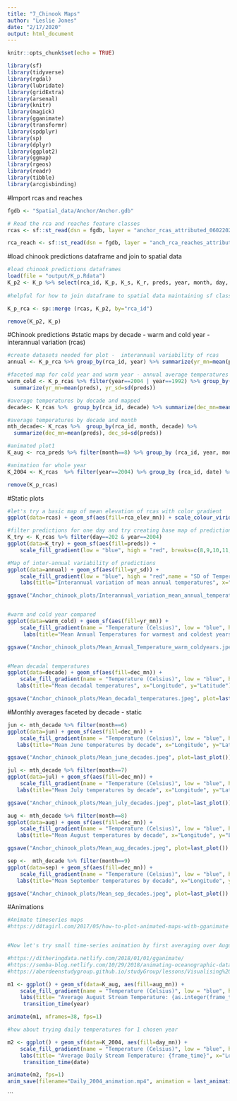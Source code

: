 ```yaml
---
title: "7_Chinook Maps"
author: "Leslie Jones"
date: "2/17/2020"
output: html_document
---
```



```r
knitr::opts_chunk$set(echo = TRUE)

library(sf)
library(tidyverse)
library(rgdal)
library(lubridate)
library(gridExtra)
library(arsenal)
library(knitr)
library(magick)
library(gganimate)
library(transformr)
library(spdplyr)
library(sp)
library(dplyr)
library(ggplot2)
library(ggmap)
library(rgeos)
library(readr)
library(tibble)
library(arcgisbinding)
```

#Import rcas and reaches
```r
fgdb <- "Spatial_data/Anchor/Anchor.gdb"

# Read the rca and reaches feature classes
rcas <- sf::st_read(dsn = fgdb, layer = "anchor_rcas_attributed_06022020") %>% select(c(rca_id, Shape, Shape_Area))

rca_reach <- sf::st_read(dsn = fgdb, layer = "anch_rca_reaches_attributed_06022020") %>% mutate(rca_id=reach_id) %>% select(c(rca_id, Shape, Shape_Length))


```

#load chinook predictions dataframe and join to spatial data
```r
#load chinook predictions dataframes
load(file = "output/K_p.Rdata")
K_p2 <- K_p %>% select(rca_id, K_p, K_s, K_r, preds, year, month, day, date, decade)
                       
#helpful for how to join dataframe to spatial data maintaining sf class: #http://www.nickeubank.com/wp-content/uploads/2015/10/RGIS2_MergingSpatialData_part1_Joins.html

K_p_rca <- sp::merge (rcas, K_p2, by="rca_id") 

remove(K_p2, K_p)
```


#Chinook predictions
#static maps by decade - warm and cold year - interannual variation (rcas)

```r
#create datasets needed for plot -  interannual variability of rcas
annual <- K_p_rca %>% group_by(rca_id, year) %>% summarize(yr_mn=mean(preds), yr_sd=sd(preds))

#faceted map for cold year and warm year - annual average temperatures
warm_cold <- K_p_rcas %>% filter(year==2004 | year==1992) %>% group_by(rca_id, year) %>% 
  summarize(yr_mn=mean(preds), yr_sd=sd(preds))

#average temperatures by decade and mapped
decade<- K_rcas %>%  group_by(rca_id, decade) %>% summarize(dec_mn=mean(preds), dec_sd=sd(preds))

#average temperatures by decade and month
mth_decade<- K_rcas %>%  group_by(rca_id, month, decade) %>% 
  summarize(dec_mn=mean(preds), dec_sd=sd(preds))

#animated plot1
K_aug <- rca_preds %>% filter(month==8) %>% group_by (rca_id, year, month) %>% summarise(aug_mn = mean(preds))

#animation for whole year
K_2004 <- K_rcas  %>% filter(year==2004) %>% group_by (rca_id, date) %>% summarise(day_mn = mean(preds)) 

remove(K_p_rcas)


```

#Static plots
```r
#let's try a basic map of mean elevation of rcas with color gradient
ggplot(data=rcas) + geom_sf(aes(fill=rca_elev_mn)) + scale_colour_viridis_c(option = "C")

#filter predictions for one day and try creating base map of predictions with color gradient and change breaks in color ramp
K_try <- K_rcas %>% filter(day==202 & year==2004)
ggplot(data=K_try) + geom_sf(aes(fill=preds)) + 
    scale_fill_gradient(low = "blue", high = "red", breaks=c(8,9,10,11,12,13,14,15))

#Map of inter-annual variability of predictions
ggplot(data=annual) + geom_sf(aes(fill=yr_sd)) +
    scale_fill_gradient(low = "blue", high = "red",name = "SD of Temperature (Celsius)") +
    labs(title="Interannual variation of mean annual temperatures", x="Longitude", y="Latitude") 

ggsave("Anchor_chinook_plots/Interannual_variation_mean_annual_temperatures.jpeg", plot=last_plot())


#warm and cold year compared
ggplot(data=warm_cold) + geom_sf(aes(fill=yr_mn)) + 
    scale_fill_gradient(name = "Temperature (Celsius)", low = "blue", high = "red") + facet_wrap(~year) +
     labs(title="Mean Annual Temperatures for warmest and coldest years", x="Longitude", y="Latitude")

ggsave("Anchor_chinook_plots/Mean_Annual_Temperature_warm_coldyears.jpeg", plot=last_plot())


#Mean decadal temperatures
ggplot(data=decade) + geom_sf(aes(fill=dec_mn)) + 
    scale_fill_gradient(name = "Temperature (Celsius)", low = "blue", high = "red") + facet_wrap(~decade) +
   labs(title="Mean decadal temperatures", x="Longitude", y="Latitude")

ggsave("Anchor_chinook_plots/Mean_decadal_temperatures.jpeg", plot=last_plot())
```


#Monthly averages faceted by decade - static
```r

jun <- mth_decade %>% filter(month==6)
ggplot(data=jun) + geom_sf(aes(fill=dec_mn)) + 
    scale_fill_gradient(name = "Temperature (Celsius)", low = "blue", high = "red") + facet_wrap(~decade) +
   labs(title="Mean June temperatures by decade", x="Longitude", y="Latitude")

ggsave("Anchor_chinook_plots/Mean_june_decades.jpeg", plot=last_plot())

jul <- mth_decade %>% filter(month==7)
ggplot(data=jul) + geom_sf(aes(fill=dec_mn)) + 
    scale_fill_gradient(name = "Temperature (Celsius)", low = "blue", high = "red") + facet_wrap(~decade) +
   labs(title="Mean July temperatures by decade", x="Longitude", y="Latitude")

ggsave("Anchor_chinook_plots/Mean_july_decades.jpeg", plot=last_plot())

aug <- mth_decade %>% filter(month==8)
ggplot(data=aug) + geom_sf(aes(fill=dec_mn)) + 
    scale_fill_gradient(name = "Temperature (Celsius)", low = "blue", high = "red") + facet_wrap(~decade) +
   labs(title="Mean August temperatures by decade", x="Longitude", y="Latitude")

ggsave("Anchor_chinook_plots/Mean_aug_decades.jpeg", plot=last_plot())

sep <-  mth_decade %>% filter(month==9)
ggplot(data=sep) + geom_sf(aes(fill=dec_mn)) + 
    scale_fill_gradient(name = "Temperature (Celsius)", low = "blue", high = "red") + facet_wrap(~decade) +
   labs(title="Mean September temperatures by decade", x="Longitude", y="Latitude")

ggsave("Anchor_chinook_plots/Mean_sep_decades.jpeg", plot=last_plot())
```

#Animations
```r
#Animate timeseries maps
#https://d4tagirl.com/2017/05/how-to-plot-animated-maps-with-gganimate


#Now let's try small time-series animation by first averaging over August and showing mean predictions over all years

#https://ditheringdata.netlify.com/2018/01/01/gganimate/
#https://semba-blog.netlify.com/10/29/2018/animating-oceanographic-data-in-r-with-ggplot2-and-gganimate/
#https://aberdeenstudygroup.github.io/studyGroup/lessons/Visualising%20Spatial%20Data/Visualising_Spatial_Data_in_R/

m1 <- ggplot() + geom_sf(data=K_aug, aes(fill=aug_mn)) + 
    scale_fill_gradient(name = "Temperature (Celsius)", low = "blue", high = "red") + 
    labs(title= "Average August Stream Temperature: {as.integer(frame_time)}", x="Longitude", y="Latitude") +
     transition_time(year)

animate(m1, nframes=38, fps=1)

#how about trying daily temperatures for 1 chosen year

m2 <- ggplot() + geom_sf(data=K_2004, aes(fill=day_mn)) + 
    scale_fill_gradient(name = "Temperature (Celsius)", low = "blue", high = "red") + 
    labs(title= "Average Daily Stream Temperature: {frame_time}", x="Longitude", y="Latitude") +
     transition_time(date)

animate(m2, fps=1)
anim_save(filename="Daily_2004_animation.mp4", animation = last_animation())

```

```

